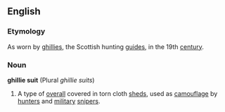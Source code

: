 ==English==
===Etymology===
As worn by [[ghillie]]s, the Scottish hunting [[guides]], in the 19th [[century]].
===Noun===
'''ghillie suit''' (Plural ''ghillie suits'')
# A type of [[overall]] covered in torn cloth [[sheds]], used as [[camouflage]] by [[hunters]] and [[military]] [[sniper]]s.